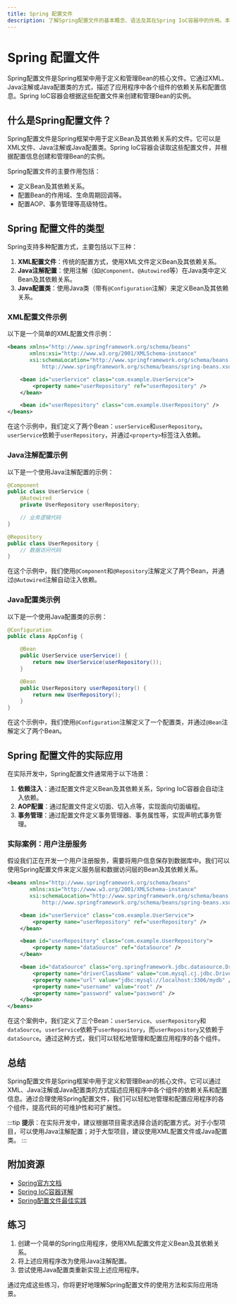 ```yaml
---
title: Spring 配置文件
description: 了解Spring配置文件的基本概念、语法及其在Spring IoC容器中的作用。本文将通过示例和实际案例帮助你掌握如何配置Spring应用程序。
---
```


# Spring 配置文件

Spring配置文件是Spring框架中用于定义和管理Bean的核心文件。它通过XML、Java注解或Java配置类的方式，描述了应用程序中各个组件的依赖关系和配置信息。Spring IoC容器会根据这些配置文件来创建和管理Bean的实例。

## 什么是Spring配置文件？

Spring配置文件是Spring框架中用于定义Bean及其依赖关系的文件。它可以是XML文件、Java注解或Java配置类。Spring IoC容器会读取这些配置文件，并根据配置信息创建和管理Bean的实例。

Spring配置文件的主要作用包括：
- 定义Bean及其依赖关系。
- 配置Bean的作用域、生命周期回调等。
- 配置AOP、事务管理等高级特性。

## Spring 配置文件的类型

Spring支持多种配置方式，主要包括以下三种：

1. **XML配置文件**：传统的配置方式，使用XML文件定义Bean及其依赖关系。
2. **Java注解配置**：使用注解（如`@Component`、`@Autowired`等）在Java类中定义Bean及其依赖关系。
3. **Java配置类**：使用Java类（带有`@Configuration`注解）来定义Bean及其依赖关系。

### XML配置文件示例

以下是一个简单的XML配置文件示例：

```xml
<beans xmlns="http://www.springframework.org/schema/beans"
       xmlns:xsi="http://www.w3.org/2001/XMLSchema-instance"
       xsi:schemaLocation="http://www.springframework.org/schema/beans
           http://www.springframework.org/schema/beans/spring-beans.xsd">

    <bean id="userService" class="com.example.UserService">
        <property name="userRepository" ref="userRepository" />
    </bean>

    <bean id="userRepository" class="com.example.UserRepository" />
</beans>
```

在这个示例中，我们定义了两个Bean：`userService`和`userRepository`。`userService`依赖于`userRepository`，并通过`<property>`标签注入依赖。

### Java注解配置示例

以下是一个使用Java注解配置的示例：

```java
@Component
public class UserService {
    @Autowired
    private UserRepository userRepository;

    // 业务逻辑代码
}

@Repository
public class UserRepository {
    // 数据访问代码
}
```

在这个示例中，我们使用`@Component`和`@Repository`注解定义了两个Bean，并通过`@Autowired`注解自动注入依赖。

### Java配置类示例

以下是一个使用Java配置类的示例：

```java
@Configuration
public class AppConfig {

    @Bean
    public UserService userService() {
        return new UserService(userRepository());
    }

    @Bean
    public UserRepository userRepository() {
        return new UserRepository();
    }
}
```

在这个示例中，我们使用`@Configuration`注解定义了一个配置类，并通过`@Bean`注解定义了两个Bean。

## Spring 配置文件的实际应用

在实际开发中，Spring配置文件通常用于以下场景：

1. **依赖注入**：通过配置文件定义Bean及其依赖关系，Spring IoC容器会自动注入依赖。
2. **AOP配置**：通过配置文件定义切面、切入点等，实现面向切面编程。
3. **事务管理**：通过配置文件定义事务管理器、事务属性等，实现声明式事务管理。

### 实际案例：用户注册服务

假设我们正在开发一个用户注册服务，需要将用户信息保存到数据库中。我们可以使用Spring配置文件来定义服务层和数据访问层的Bean及其依赖关系。

```xml
<beans xmlns="http://www.springframework.org/schema/beans"
       xmlns:xsi="http://www.w3.org/2001/XMLSchema-instance"
       xsi:schemaLocation="http://www.springframework.org/schema/beans
           http://www.springframework.org/schema/beans/spring-beans.xsd">

    <bean id="userService" class="com.example.UserService">
        <property name="userRepository" ref="userRepository" />
    </bean>

    <bean id="userRepository" class="com.example.UserRepository">
        <property name="dataSource" ref="dataSource" />
    </bean>

    <bean id="dataSource" class="org.springframework.jdbc.datasource.DriverManagerDataSource">
        <property name="driverClassName" value="com.mysql.cj.jdbc.Driver" />
        <property name="url" value="jdbc:mysql://localhost:3306/mydb" />
        <property name="username" value="root" />
        <property name="password" value="password" />
    </bean>
</beans>
```

在这个案例中，我们定义了三个Bean：`userService`、`userRepository`和`dataSource`。`userService`依赖于`userRepository`，而`userRepository`又依赖于`dataSource`。通过这种方式，我们可以轻松地管理和配置应用程序的各个组件。

## 总结

Spring配置文件是Spring框架中用于定义和管理Bean的核心文件。它可以通过XML、Java注解或Java配置类的方式描述应用程序中各个组件的依赖关系和配置信息。通过合理使用Spring配置文件，我们可以轻松地管理和配置应用程序的各个组件，提高代码的可维护性和可扩展性。

:::tip
**提示**：在实际开发中，建议根据项目需求选择合适的配置方式。对于小型项目，可以使用Java注解配置；对于大型项目，建议使用XML配置文件或Java配置类。
:::

## 附加资源

- [Spring官方文档](https://docs.spring.io/spring-framework/docs/current/reference/html/core.html)
- [Spring IoC容器详解](https://www.baeldung.com/spring-ioc)
- [Spring配置文件最佳实践](https://www.journaldev.com/2461/spring-configuration-file)

## 练习

1. 创建一个简单的Spring应用程序，使用XML配置文件定义Bean及其依赖关系。
2. 将上述应用程序改为使用Java注解配置。
3. 尝试使用Java配置类重新实现上述应用程序。

通过完成这些练习，你将更好地理解Spring配置文件的使用方法和实际应用场景。